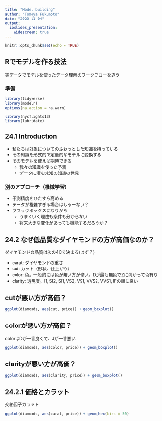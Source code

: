 ```yaml
---
title: "Model building"
author: "Tomoya Fukumoto"
date: "2023-11-04"
output:
  ioslides_presentation:
    widescreen: true 
---
```


```r
knitr::opts_chunk$set(echo = TRUE)
```

## Rでモデルを作る技法
実データでモデルを使ったデータ理解のワークフローを追う

### 準備
```r
library(tidyverse)
library(modelr)
options(na.action = na.warn)

library(nycflights13)
library(lubridate)
```


## 24.1 Introduction 
- 私たちは対象についてのふわっとした知識を持っている
- その知識を形式的で定量的なモデルに変換する
- そのモデルを使えば期待できる
    - 我々の知識を使った予測
    - データに潜む未知の知識の発見

### 別のアプローチ（機械学習）

- 予測精度をひたすら高める
- データが複雑すぎる場合はしゃーない？
- ブラックボックスになりがち
    - うまくいく理由も条件も分からない
    - 将来大きな変化があっても機能するだろうか？

## 24.2 なぜ低品質なダイヤモンドの方が高価なのか？
ダイヤモンドの品質は次の4Cで決まる(はず？)

- carat: ダイヤモンドの重さ
- cut: カット（形状、仕上がり）
- color: 色。一般的には色が無い方が偉い。Dが最も無色でZに向かって色有り
- clarity: 透明度。I1, SI2, SI1, VS2, VS1, VVS2, VVS1, IFの順に良い

## cutが悪い方が高価？
```r
ggplot(diamonds, aes(cut, price)) + geom_boxplot()
```

## colorが悪い方が高価？
colorはDが一番良くて、Jが一番悪い
```r
ggplot(diamonds, aes(color, price)) + geom_boxplot()
```

## clarityが悪い方が高価？
```r
ggplot(diamonds, aes(clarity, price)) + geom_boxplot()
```

## 24.2.1 価格とカラット
交絡因子カラット
```r
ggplot(diamonds, aes(carat, price)) + geom_hex(bins = 50)
```